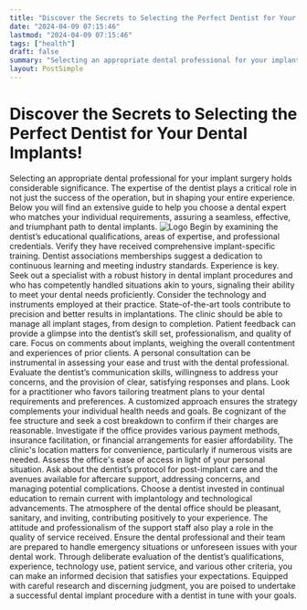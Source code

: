 ```yaml
---
title: "Discover the Secrets to Selecting the Perfect Dentist for Your Dental Implants!"
date: "2024-04-09 07:15:46"
lastmod: "2024-04-09 07:15:46"
tags: ["health"]
draft: false
summary: "Selecting an appropriate dental professional for your implant surgery holds considerable significance. The expertise of the dentist plays a critical role in not just the success of the operation, but in shaping your entire experience. Below you will find an extensive guide to help you choose a dental expert who matches your individual requirements, assuring a seamless, effective, and triumphant path to dental implants."
layout: PostSimple
---
```

# Discover the Secrets to Selecting the Perfect Dentist for Your Dental Implants!
Selecting an appropriate dental professional for your implant surgery holds considerable significance. The expertise of the dentist plays a critical role in not just the success of the operation, but in shaping your entire experience. Below you will find an extensive guide to help you choose a dental expert who matches your individual requirements, assuring a seamless, effective, and triumphant path to dental implants.
<img alt="Logo" src="https://cdn.seniorsselection.com/src_image/b55f5d6799e18976984dc369a783def3.webp"/>
Begin by examining the dentist’s educational qualifications, areas of expertise, and professional credentials. Verify they have received comprehensive implant-specific training. Dentist associations memberships suggest a dedication to continuous learning and meeting industry standards.
Experience is key. Seek out a specialist with a robust history in dental implant procedures and who has competently handled situations akin to yours, signaling their ability to meet your dental needs proficiently.
Consider the technology and instruments employed at their practice. State-of-the-art tools contribute to precision and better results in implantations. The clinic should be able to manage all implant stages, from design to completion.
Patient feedback can provide a glimpse into the dentist’s skill set, professionalism, and quality of care. Focus on comments about implants, weighing the overall contentment and experiences of prior clients.
A personal consultation can be instrumental in assessing your ease and trust with the dental professional. Evaluate the dentist’s communication skills, willingness to address your concerns, and the provision of clear, satisfying responses and plans.
Look for a practitioner who favors tailoring treatment plans to your dental requirements and preferences. A customized approach ensures the strategy complements your individual health needs and goals.
Be cognizant of the fee structure and seek a cost breakdown to confirm if their charges are reasonable. Investigate if the office provides various payment methods, insurance facilitation, or financial arrangements for easier affordability.
The clinic's location matters for convenience, particularly if numerous visits are needed. Assess the office's ease of access in light of your personal situation.
Ask about the dentist’s protocol for post-implant care and the avenues available for aftercare support, addressing concerns, and managing potential complications.
Choose a dentist invested in continual education to remain current with implantology and technological advancements.
The atmosphere of the dental office should be pleasant, sanitary, and inviting, contributing positively to your experience. The attitude and professionalism of the support staff also play a role in the quality of service received.
Ensure the dental professional and their team are prepared to handle emergency situations or unforeseen issues with your dental work.
Through deliberate evaluation of the dentist’s qualifications, experience, technology use, patient service, and various other criteria, you can make an informed decision that satisfies your expectations. Equipped with careful research and discerning judgment, you are poised to undertake a successful dental implant procedure with a dentist in tune with your goals.
        